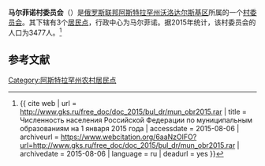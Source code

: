 {{Infobox Settlement
| official_name = 马尔菲诺村委员会
| native_name = Марфинский сельсовет
| settlement_type = [[村委员会|村委员会]]
| subdivision_type = [[国家|国家]]
| subdivision_type1 = [[俄罗斯行政区划|州]]
| subdivision_type2 = [[区_(苏联)|区]]
| subdivision_name = {{RUS}}
| subdivision_name1 = [[阿斯特拉罕州|阿斯特拉罕州]]
| subdivision_name2 = [[沃洛达尔斯基区|沃洛达尔斯基区]]
| seat_type = 行政中心
| seat = 马尔菲诺
| population_as_of=2015
| population_footnotes = <ref name=stat />
| population_total = 3477
| coordinates_display = inline,title
| latd =  | latm =  | lats =  | latNS = N
| longd =  | longm =  | longs =  | longEW = E
| timezone = [[萨马拉时间|MSK+1]]
| utc_offset = +4
| blank_name = [[俄罗斯市政土地区划代码|OKTMO编码]]
| blank_info = 
}}
'''马尔菲诺村委员会'''（{{lang-ru|Марфинский сельсовет}}）是[[俄罗斯联邦|俄罗斯联邦]][[阿斯特拉罕州|阿斯特拉罕州]][[沃洛达尔斯基区|沃洛达尔斯基区]]所属的一个[[村委员会|村委员会]]。其下辖有3个[[居民点|居民点]]，行政中心为马尔菲诺。据2015年统计，该村委员会的人口为3477人。<ref name=stat>{{ cite web | url = http://www.gks.ru/free_doc/doc_2015/bul_dr/mun_obr2015.rar | title = Численность населения Российской Федерации по муниципальным образованиям на 1 января 2015 года | accessdate = 2015-08-06 | archiveurl = https://www.webcitation.org/6aaNzOlFO?url=http://www.gks.ru/free_doc/doc_2015/bul_dr/mun_obr2015.rar | archivedate = 2015-08-06 | language = ru | deadurl = yes }}</ref>

== 参考文献 ==
{{reflist}}

{{Russia-stub}}

[[Category:阿斯特拉罕州农村居民点|Category:阿斯特拉罕州农村居民点]]